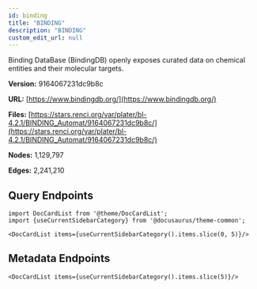 ```yaml
---
id: binding
title: "BINDING"
description: "BINDING"
custom_edit_url: null
---
```





Binding DataBase (BindingDB) openly exposes curated data on chemical entities and their molecular targets.

**Version:** 9164067231dc9b8c

**URL:** [https://www.bindingdb.org/](https://www.bindingdb.org/)

**Files:** [https://stars.renci.org/var/plater/bl-4.2.1/BINDING_Automat/9164067231dc9b8c/](https://stars.renci.org/var/plater/bl-4.2.1/BINDING_Automat/9164067231dc9b8c/)

**Nodes:** 1,129,797

**Edges:** 2,241,210






## Query Endpoints
```mdx-code-block
import DocCardList from '@theme/DocCardList';
import {useCurrentSidebarCategory} from '@docusaurus/theme-common';

<DocCardList items={useCurrentSidebarCategory().items.slice(0, 5)}/>
```

## Metadata Endpoints    
```mdx-code-block
<DocCardList items={useCurrentSidebarCategory().items.slice(5)}/>
```
      